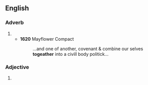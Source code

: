 ==English==

===Adverb===
{{head|en|adverb}}

# {{archaic spelling of|en|together}}
#* '''1620''' Mayflower Compact
#*: ...and one of another, covenant & combine our selves '''togeather''' into a civill body politick...

===Adjective===
{{head|en|adjective}}

# {{archaic spelling of|en|together}}